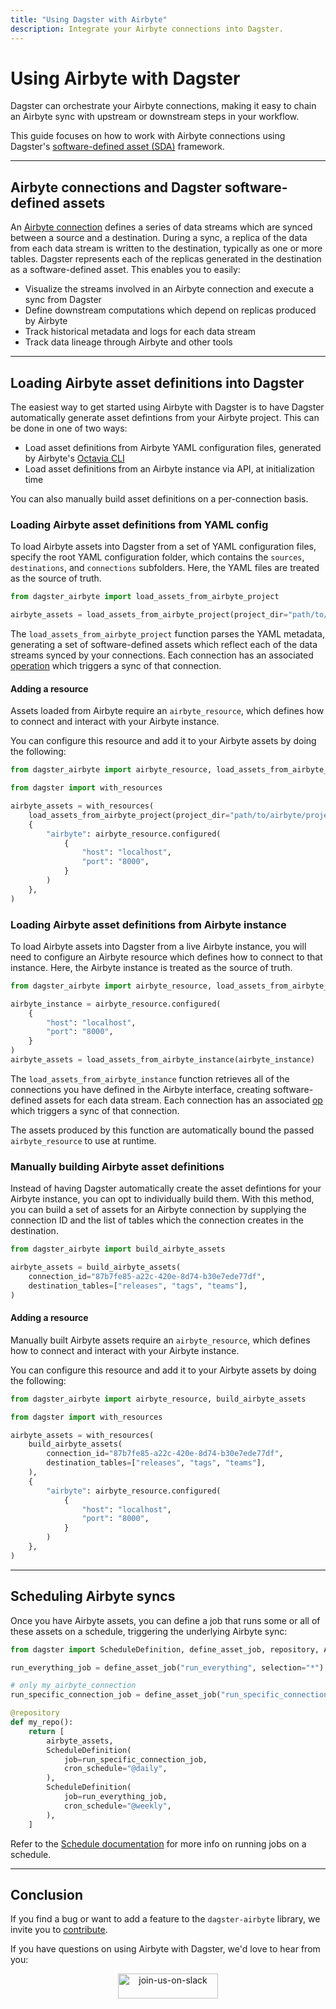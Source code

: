 ```yaml
---
title: "Using Dagster with Airbyte"
description: Integrate your Airbyte connections into Dagster.
---
```


# Using Airbyte with Dagster

Dagster can orchestrate your Airbyte connections, making it easy to chain an Airbyte sync with upstream or downstream steps in your workflow.

This guide focuses on how to work with Airbyte connections using Dagster's [software-defined asset (SDA)](/concepts/assets/software-defined-assets) framework.

---

## Airbyte connections and Dagster software-defined assets

An [Airbyte connection](https://docs.airbyte.com/understanding-airbyte/connections/) defines a series of data streams which are synced between a source and a destination. During a sync, a replica of the data from each data stream is written to the destination, typically as one or more tables. Dagster represents each of the replicas generated in the destination as a software-defined asset. This enables you to easily:

- Visualize the streams involved in an Airbyte connection and execute a sync from Dagster
- Define downstream computations which depend on replicas produced by Airbyte
- Track historical metadata and logs for each data stream
- Track data lineage through Airbyte and other tools

---

## Loading Airbyte asset definitions into Dagster

The easiest way to get started using Airbyte with Dagster is to have Dagster automatically generate asset defintions from your Airbyte project. This can be done in one of two ways:

- Load asset definitions from Airbyte YAML configuration files, generated by Airbyte's [Octavia CLI](https://github.com/airbytehq/airbyte/tree/master/octavia-cli#what-is-octavia-cli)
- Load asset definitions from an Airbyte instance via API, at initialization time

You can also manually build asset definitions on a per-connection basis.

### Loading Airbyte asset definitions from YAML config

To load Airbyte assets into Dagster from a set of YAML configuration files, specify the root YAML configuration folder, which contains the `sources`, `destinations`, and `connections` subfolders. Here, the YAML files are treated as the source of truth.

```python startafter=start_load_assets_from_airbyte_project endbefore=end_load_assets_from_airbyte_project file=/integrations/airbyte/airbyte.py dedent=4
from dagster_airbyte import load_assets_from_airbyte_project

airbyte_assets = load_assets_from_airbyte_project(project_dir="path/to/airbyte/project")
```

The `load_assets_from_airbyte_project` function parses the YAML metadata, generating a set of software-defined assets which reflect each of the data streams synced by your connections. Each connection has an associated [operation](https://docs.dagster.io/concepts/ops-jobs-graphs/ops#ops) which triggers a sync of that connection.

#### Adding a resource

Assets loaded from Airbyte require an `airbyte_resource`, which defines how to connect and interact with your Airbyte instance.

You can configure this resource and add it to your Airbyte assets by doing the following:

```python startafter=start_airbyte_project_config endbefore=end_airbyte_project_config file=/integrations/airbyte/airbyte.py dedent=4
from dagster_airbyte import airbyte_resource, load_assets_from_airbyte_project

from dagster import with_resources

airbyte_assets = with_resources(
    load_assets_from_airbyte_project(project_dir="path/to/airbyte/project"),
    {
        "airbyte": airbyte_resource.configured(
            {
                "host": "localhost",
                "port": "8000",
            }
        )
    },
)
```

### Loading Airbyte asset definitions from Airbyte instance

To load Airbyte assets into Dagster from a live Airbyte instance, you will need to configure an Airbyte resource which defines how to connect to that instance. Here, the Airbyte instance is treated as the source of truth.

```python startafter=start_load_assets_from_airbyte_instance endbefore=end_load_assets_from_airbyte_instance file=/integrations/airbyte/airbyte.py dedent=4
from dagster_airbyte import airbyte_resource, load_assets_from_airbyte_instance

airbyte_instance = airbyte_resource.configured(
    {
        "host": "localhost",
        "port": "8000",
    }
)
airbyte_assets = load_assets_from_airbyte_instance(airbyte_instance)
```

The `load_assets_from_airbyte_instance` function retrieves all of the connections you have defined in the Airbyte interface, creating software-defined assets for each data stream. Each connection has an associated [op](https://docs.dagster.io/concepts/ops-jobs-graphs/ops#ops) which triggers a sync of that connection.

The assets produced by this function are automatically bound the passed `airbyte_resource` to use at runtime.

### Manually building Airbyte asset definitions

Instead of having Dagster automatically create the asset defintions for your Airbyte instance, you can opt to individually build them. With this method, you can build a set of assets for an Airbyte connection by supplying the connection ID and the list of tables which the connection creates in the destination.

```python startafter=start_manually_define_airbyte_assets endbefore=end_manually_define_airbyte_assets file=/integrations/airbyte/airbyte.py dedent=4
from dagster_airbyte import build_airbyte_assets

airbyte_assets = build_airbyte_assets(
    connection_id="87b7fe85-a22c-420e-8d74-b30e7ede77df",
    destination_tables=["releases", "tags", "teams"],
)
```

#### Adding a resource

Manually built Airbyte assets require an `airbyte_resource`, which defines how to connect and interact with your Airbyte instance.

You can configure this resource and add it to your Airbyte assets by doing the following:

```python startafter=start_airbyte_manual_config endbefore=end_airbyte_manual_config file=/integrations/airbyte/airbyte.py dedent=4
from dagster_airbyte import airbyte_resource, build_airbyte_assets

from dagster import with_resources

airbyte_assets = with_resources(
    build_airbyte_assets(
        connection_id="87b7fe85-a22c-420e-8d74-b30e7ede77df",
        destination_tables=["releases", "tags", "teams"],
    ),
    {
        "airbyte": airbyte_resource.configured(
            {
                "host": "localhost",
                "port": "8000",
            }
        )
    },
)
```

---

## Scheduling Airbyte syncs

Once you have Airbyte assets, you can define a job that runs some or all of these assets on a schedule, triggering the underlying Airbyte sync:

```python startafter=start_schedule_assets endbefore=end_schedule_assets file=/integrations/airbyte/airbyte.py dedent=4
from dagster import ScheduleDefinition, define_asset_job, repository, AssetSelection

run_everything_job = define_asset_job("run_everything", selection="*")

# only my_airbyte_connection
run_specific_connection_job = define_asset_job("run_specific_connection", AssetSelection.groups("my_airbyte_connection"))

@repository
def my_repo():
    return [
        airbyte_assets,
        ScheduleDefinition(
            job=run_specific_connection_job,
            cron_schedule="@daily",
        ),
        ScheduleDefinition(
            job=run_everything_job,
            cron_schedule="@weekly",
        ),
    ]
```

Refer to the [Schedule documentation](/concepts/partitions-schedules-sensors/schedules#running-the-scheduler) for more info on running jobs on a schedule.

---

## Conclusion

If you find a bug or want to add a feature to the `dagster-airbyte` library, we invite you to [contribute](/community/contributing).

If you have questions on using Airbyte with Dagster, we'd love to hear from you:

<p align="center">
  <a href="https://dagster-slackin.herokuapp.com/" target="_blank">
    <Image
      alt="join-us-on-slack"
      src="/assets/join-us-on-slack.png"
      width="160"
      height="40"
    />
  </a>
</p>
